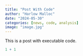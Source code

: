 ```yaml
---
title: "Post With Code"
author: "Harlow Malloc"
date: "2024-05-30"
categories: [news, code, analysis]
image: "image.jpg"
---
```


This is a post with executable code.

```r
1 + 1
```
